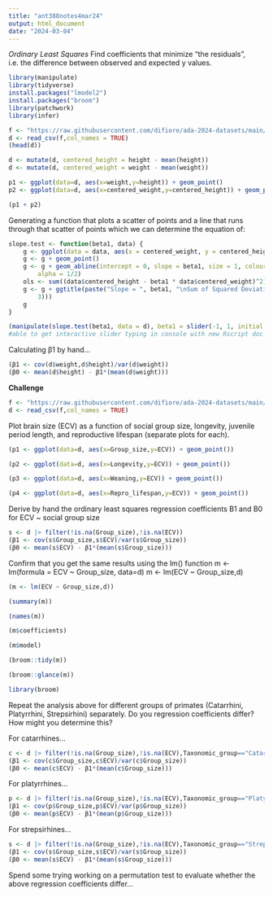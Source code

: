 ```yaml
---
title: "ant388notes4mar24"
output: html_document
date: "2024-03-04"
---
```


*Ordinary Least Squares*
  Find coefficients that minimize "the residuals", i.e. the difference between
  observed and expected y values.

```r
library(manipulate)
library(tidyverse)
install.packages("lmodel2")
install.packages("broom")
library(patchwork)
library(infer)
```

```r
f <- "https://raw.githubusercontent.com/difiore/ada-2024-datasets/main/zombies.csv"
d <- read_csv(f,col_names = TRUE)
(head(d))
```

```r
d <- mutate(d, centered_height = height - mean(height))
d <- mutate(d, centered_weight = weight - mean(weight))

p1 <- ggplot(data=d, aes(x=weight,y=height)) + geom_point()
p2 <- ggplot(data=d, aes(x=centered_weight,y=centered_height)) + geom_point()

(p1 + p2)
```

Generating a function that plots a scatter of points and a line that runs through that scatter of points which we can determine the equation of:
```r
slope.test <- function(beta1, data) {
    g <- ggplot(data = data, aes(x = centered_weight, y = centered_height))
    g <- g + geom_point()
    g <- g + geom_abline(intercept = 0, slope = beta1, size = 1, colour = "blue",
        alpha = 1/2)
    ols <- sum((data$centered_height - beta1 * data$centered_weight)^2)
    g <- g + ggtitle(paste("Slope = ", beta1, "\nSum of Squared Deviations = ", round(ols,
        3)))
    g
}

(manipulate(slope.test(beta1, data = d), beta1 = slider(-1, 1, initial = 0, step = 0.005)))
#able to get interactive slider typing in console with new Rscript doc
```
Calculating β1 by hand...
```r
(β1 <- cov(d$weight,d$height)/var(d$weight))
(β0 <- mean(d$height) - β1*(mean(d$weight)))
```

**Challenge**

```r
f <- "https://raw.githubusercontent.com/difiore/ada-2024-datasets/main/Street_et_al_2017.csv"
d <- read_csv(f,col_names = TRUE)
```

Plot brain size (ECV) as a function of social group size, longevity, juvenile period length, and reproductive lifespan (separate plots for each). 
```r
(p1 <- ggplot(data=d, aes(x=Group_size,y=ECV)) + geom_point())
```
```r
(p2 <- ggplot(data=d, aes(x=Longevity,y=ECV)) + geom_point())
```
```r
(p3 <- ggplot(data=d, aes(x=Weaning,y=ECV)) + geom_point())
```
```r
(p4 <- ggplot(data=d, aes(x=Repro_lifespan,y=ECV)) + geom_point())
```

Derive by hand the ordinary least squares regression coefficients B1 and B0 for ECV ~ social group size
```r
s <- d |> filter(!is.na(Group_size),!is.na(ECV))
(β1 <- cov(s$Group_size,s$ECV)/var(s$Group_size))
(β0 <- mean(s$ECV) - β1*(mean(s$Group_size)))
```

Confirm that you get the same results using the lm() function
  m <- lm(formula = ECV ~ Group_size, data=d)
  m <- lm(ECV ~ Group_size,d)
```r
(m <- lm(ECV ~ Group_size,d))
```
```r
(summary(m))
```
```r
(names(m))
```
```r
(m$coefficients)
```
```r
(m$model)
```
```r
(broom::tidy(m))
```
```r
(broom::glance(m))
```
```r
library(broom)
```

Repeat the analysis above for different groups of primates (Catarrhini, Platyrrhini, Strepsirhini) separately. Do you regression coefficients differ? How might you determine this?

For catarrhines...
```r
c <- d |> filter(!is.na(Group_size),!is.na(ECV),Taxonomic_group=="Catarrhini")
(β1 <- cov(c$Group_size,c$ECV)/var(c$Group_size))
(β0 <- mean(c$ECV) - β1*(mean(c$Group_size)))
```

For platyrrhines...
```r
p <- d |> filter(!is.na(Group_size),!is.na(ECV),Taxonomic_group=="Platyrrhini")
(β1 <- cov(p$Group_size,p$ECV)/var(p$Group_size))
(β0 <- mean(p$ECV) - β1*(mean(p$Group_size)))
```

For strepsirhines...
```r
s <- d |> filter(!is.na(Group_size),!is.na(ECV),Taxonomic_group=="Strepsirhini")
(β1 <- cov(s$Group_size,s$ECV)/var(s$Group_size))
(β0 <- mean(s$ECV) - β1*(mean(s$Group_size)))
```
Spend some trying working on a permutation test to evaluate whether the above 
regression coefficients differ...



